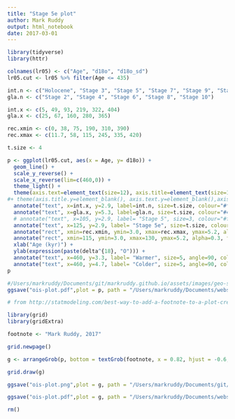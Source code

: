```yaml
---
title: "Stage 5e plot"
author: Mark Ruddy 
output: html_notebook
date: 2017-03-01 
---
```






```r
library(tidyverse)
library(httr)
```






```r
colnames(lr05) <- c("Age", "d18o", "d18o_sd") 
lr05.cut <- lr05 %>% filter(Age <= 435)
```


```r
int.n <- c("Holocene", "Stage 3", "Stage 5", "Stage 7", "Stage 9", "Stage 11")
gla.n <- c("Stage 2", "Stage 4", "Stage 6", "Stage 8", "Stage 10")

int.x <- c(5, 49, 93, 219, 322, 404)
gla.x <- c(25, 67, 160, 280, 365)

rec.xmin <- c(0, 38, 75, 190, 310, 390)
rec.xmax <- c(11.7, 58, 115, 245, 335, 420)

t.size <- 4

p <- ggplot(lr05.cut, aes(x = Age, y= d18o)) +
  geom_line() + 
  scale_y_reverse() + 
  scale_x_reverse(lim=c(460,0)) +
  theme_light() +
  theme(axis.text=element_text(size=12), axis.title=element_text(size=16)) +
#+ theme(axis.title.y=element_blank(), axis.text.y=element_blank(),axis.ticks.y=element_blank())
  annotate("text", x=int.x, y=2.9, label=int.n, size=t.size, colour="#f1a340") +
  annotate("text", x=gla.x, y=5.3, label=gla.n, size=t.size, colour="#4D3E87") +
  # annotate("text", x=105, y=2.9, label= "Stage 5", size=3, colour="#f1a340") +
  annotate("text", x=125, y=2.9, label= "Stage 5e", size=t.size, colour="#AA3108") +
  annotate("rect", xmin=rec.xmin, ymin=3.0, xmax=rec.xmax, ymax=5.2, alpha=0.1) +
  annotate("rect", xmin=115, ymin=3.0, xmax=130, ymax=5.2, alpha=0.3, fill="#AA3108") +
  xlab("Age (kyr)") +
  ylab(expression(paste(delta^{18}, "O"))) + 
  annotate("text", x=460, y=3.3, label= "Warmer", size=5, angle=90, colour="#f1a340") + 
  annotate("text", x=460, y=4.7, label= "Colder", size=5, angle=90, colour="#4D3E87")
p
```



```r
#/Users/markruddy/Documents/git/markruddy.github.io/assets/images/geo-science/
ggsave("ois-plot.pdf",plot = p, path = "/Users/markruddy/Documents/website/stage5e_jekyll/working/", width = 280, height = 120, units = "mm" )
```


```r
# from http://statmodeling.com/best-way-to-add-a-footnote-to-a-plot-created-with-ggplot2.html

library(grid)
library(gridExtra)

footnote <- "Mark Ruddy, 2017"

grid.newpage()

g <- arrangeGrob(p, bottom = textGrob(footnote, x = 0.82, hjust = -0.6, vjust=-2, gp = gpar(fontface = "italic", alpha=0.5, fontsize = 10)))

grid.draw(g)

ggsave("ois-plot.png",plot = g, path = "/Users/markruddy/Documents/git/markruddy.github.io/assets/images/geo-science/", width = 280, height = 120, units = "mm" )

ggsave("ois-plot.pdf",plot = g, path = "/Users/markruddy/Documents/website/stage5e_jekyll/working/", width = 280, height = 120, units = "mm" )
```

```r
rm()
```






